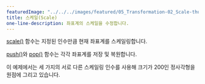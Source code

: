 ---
featuredImage: "../../../images/featured/05_Transformation-02_Scale-thumbnail.png"
title: 스케일(Scale)
one-line-description: 좌표계의 스케일을 수정합니다.
---

<a href="https://p5js.org/reference/#/p5/scale">scale()</a> 함수는 지정된 인수만큼 현재 좌표계를 스케일링합니다.

<a href="https://p5js.org/reference/#/p5/push">push()</a>와
<a href="https://p5js.org/reference/#/p5/pop">pop()</a> 함수는 각각 좌표계를 저장 및 복원합니다.

이 예제에서는 세 가지의 서로 다른 스케일링 인수를 사용해 크기가 200인 정사각형을 원점에 그리고 있습니다.
